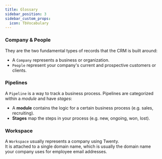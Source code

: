```yaml
---
title: Glossary
sidebar_position: 3
sidebar_custom_props:
  icon: TbVocabulary
---
```


### Company & People
They are the two fundamental types of records that the CRM is built around:
- A `Company` represents a business or organization.
- `People` represent your company's current and prospective customers or clients.

### Pipelines
A `Pipeline` is a way to track a business process. Pipelines are categorized within a *module* and have *stages*:
- A **module** contains the logic for a certain business process (e.g. sales, recruiting).
- **Stages** map the steps in your process (e.g. new, ongoing, won, lost).

### Workspace
A `Workspace` usually represents a company using Twenty.  
It is attached to a single domain name, which is usually the domain name your company uses for employee email addresses.
